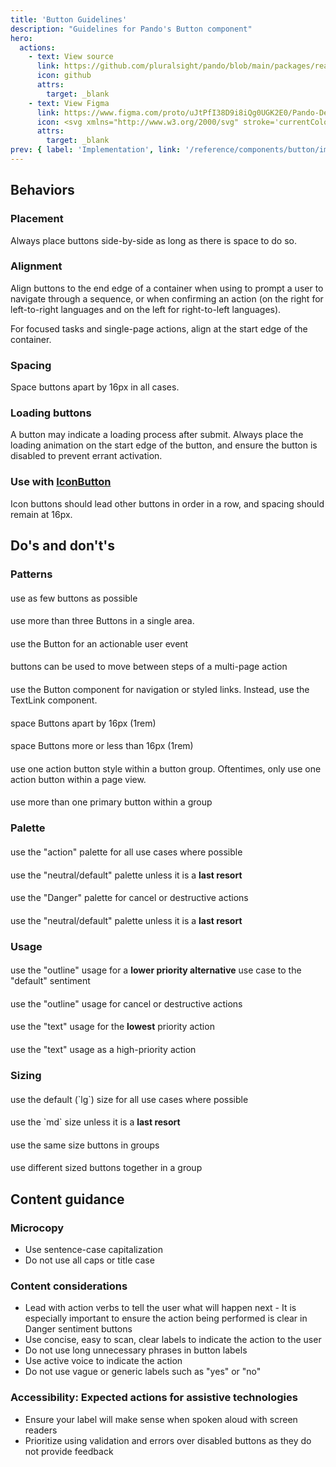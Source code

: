 ```yaml
---
title: 'Button Guidelines'
description: "Guidelines for Pando's Button component"
hero:
  actions:
    - text: View source
      link: https://github.com/pluralsight/pando/blob/main/packages/react/src/components/Button.tsx
      icon: github
      attrs:
        target: _blank
    - text: View Figma
      link: https://www.figma.com/proto/uJtPfI38D9i8iQg0UGK2E0/Pando-Design-Guidelines?node-id=6-5342&starting-point-node-id=6%3A11626
      icon: <svg xmlns="http://www.w3.org/2000/svg" stroke='currentColor' fill='currentColor' xmlns:xlink="http://www.w3.org/1999/xlink" width='24' height='24' viewBox="0 0 24 24" role="img"><path fill-rule="evenodd" clip-rule="evenodd" d="M4.25 5.5C4.25 3.15279 6.15279 1.25 8.5 1.25H15.5C17.8472 1.25 19.75 3.15279 19.75 5.5C19.75 6.95165 19.0222 8.23331 17.9116 9C19.0222 9.7667 19.75 11.0484 19.75 12.5C19.75 14.8472 17.8472 16.75 15.5 16.75C14.4512 16.75 13.4912 16.3701 12.75 15.7405V19.5C12.75 21.8472 10.8472 23.75 8.5 23.75C6.15279 23.75 4.25 21.8472 4.25 19.5C4.25 18.0484 4.97779 16.7667 6.0884 16C4.97779 15.2333 4.25 13.9516 4.25 12.5C4.25 11.0484 4.97779 9.7667 6.0884 9C4.97779 8.2333 4.25 6.95164 4.25 5.5ZM8.5 15.25H11.25V9.75H8.5C6.98122 9.75 5.75 10.9812 5.75 12.5C5.75 14.0188 6.98122 15.25 8.5 15.25ZM11.25 16.75H8.5C6.98122 16.75 5.75 17.9812 5.75 19.5C5.75 21.0188 6.98122 22.25 8.5 22.25C10.0188 22.25 11.25 21.0188 11.25 19.5V16.75ZM18.25 5.5C18.25 7.01878 17.0188 8.25 15.5 8.25H12.75V2.75H15.5C17.0188 2.75 18.25 3.98122 18.25 5.5ZM15.5 9.75C13.9812 9.75 12.75 10.9812 12.75 12.5C12.75 14.0188 13.9812 15.25 15.5 15.25C17.0188 15.25 18.25 14.0188 18.25 12.5C18.25 10.9812 17.0188 9.75 15.5 9.75ZM8.5 8.25H11.25V2.75H8.5C6.98122 2.75 5.75 3.98122 5.75 5.5C5.75 7.01878 6.98122 8.25 8.5 8.25Z" /></svg>
      attrs:
        target: _blank
prev: { label: 'Implementation', link: '/reference/components/button/implementation' }
---
```




<ComponentNav links={buttonLinks} active="Guidelines" />

## Behaviors

### Placement

<div class={exampleBorder}>
  <p>Always place buttons side-by-side as long as there is space to do so.</p>
  <LiveButton componentString={examples.liveButtonExample} />
</div>

### Alignment

<div class={exampleBorder}>
  <p>Align buttons to the end edge of a container when using to prompt a user to navigate through a sequence, or when confirming an action (on the right for left-to-right languages and on the left for right-to-left languages).</p>
  <LiveButton componentString={examples.liveAlignmentExample} />
</div>

<div class={exampleBorder}>
  <p>For focused tasks and single-page actions, align at the start edge of the container.</p>
  <LiveForm componentString={examples.liveFocusedTaskExample} />
</div>

### Spacing

<div class={exampleBorder}>
  <p>Space buttons apart by 16px in all cases.</p>
  <LiveButton componentString={examples.liveButtonSpacingExample} />
</div>

### Loading buttons

<div class={exampleBorder}>
  <p>A button may indicate a loading process after submit. Always place the loading animation on the start edge of the button, and ensure the button is disabled to prevent errant activation.</p>
  <LiveButton componentString={examples.liveLoadingButtonExample} />
</div>

### Use with [IconButton](/reference/components/icon-button/overview)

<div class={exampleBorder}>
  <p>Icon buttons should lead other buttons in order in a row, and spacing should remain at 16px.</p>
  <LiveIconButton componentString={examples.liveIconButtonExample} />
</div>

## <strong>Do</strong>'s and <strong>don't</strong>'s

### Patterns

<div class={exampleBorder}>
  <h4>
    <DoHeader />
  </h4>
  <p>use as few buttons as possible</p>
  <LiveButton componentString={examples.liveButtonExample} />
  <h4>
    <DontHeader />
  </h4>
  <p>use more than three Buttons in a single area.</p>
  <LiveButton componentString={examples.liveFourBtnExample} />
</div>

<div class={exampleBorder}>
  <h4>
    <DoHeader />
  </h4>
  <p>use the Button for an actionable user event</p>
  <LiveButton componentString={examples.liveSubmitExample} />
  <h4>
    <CautionHeader />
  </h4>
  <p>buttons can be used to move between steps of a multi-page action</p>
  <LiveButton componentString={examples.liveActionCautionExample} />
  <h4>
    <DontHeader />
  </h4>
  <p>use the Button component for navigation or styled links. Instead, use the TextLink component.</p>
  <LiveButton componentString={examples.liveNavBtnExample} />
</div>

<div class={exampleBorder}>
  <h4>
    <DoHeader />
  </h4>
  <p>space Buttons apart by 16px (1rem)</p>
  <LiveButton componentString={examples.liveButtonExample} />
  <h4>
    <DontHeader />
  </h4>
  <p>space Buttons more or less than 16px (1rem)</p>
  <LiveButton componentString={examples.liveWrongSpacingExample} />
</div>

<div class={exampleBorder}>
  <h4>
    <DoHeader />
  </h4>
  <p>use one action button style within a button group. Oftentimes, only use one action button within a page view.</p>
  <LiveButton componentString={examples.liveButtonExample} />
  <h4>
    <DontHeader />
  </h4>
  <p>use more than one primary button within a group</p>
  <LiveButton componentString={examples.liveSingleActionWrongExample} />
</div>

### Palette

<div class={exampleBorder}>
  <h4>
    <DoHeader />
  </h4>
  <p>use the "action" palette for all use cases where possible</p>
  <LiveButton componentString={examples.liveActionExample} />
  <h4>
    <DontHeader />
  </h4>
  <p>
    use the "neutral/default" palette unless it is a <strong>last resort</strong>
  </p>
  <LiveButton componentString={examples.liveActionWrongExample} />
</div>

<div class={exampleBorder}>
  <h4>
    <DoHeader />
  </h4>
  <p>use the "Danger" palette for cancel or destructive actions</p>
  <LiveButton componentString={examples.liveDangerExample} />
  <h4>
    <DontHeader />
  </h4>
  <p>
    use the "neutral/default" palette unless it is a <strong>last resort</strong>
  </p>
  <LiveButton componentString={examples.liveDangerWrongExample} />
</div>

### Usage

<div class={exampleBorder}>
  <h4>
    <DoHeader />
  </h4>
  <p>
    use the "outline" usage for a <strong>lower priority alternative</strong> use case to the "default" sentiment
  </p>
  <LiveButton componentString={examples.liveOutlineExample} />
  <h4>
    <DontHeader />
  </h4>
  <p>use the "outline" usage for cancel or destructive actions</p>
  <LiveButton componentString={examples.liveOutlineWrongExample} />
</div>

<div class={exampleBorder}>
  <h4>
    <DoHeader />
  </h4>
  <p>
    use the "text" usage for the <strong>lowest</strong> priority action
  </p>
  <LiveButton componentString={examples.liveTextExample} />
  <h4>
    <DontHeader />
  </h4>
  <p>use the "text" usage as a high-priority action</p>
  <LiveButton componentString={examples.liveTextWrongExample} />
</div>

### Sizing

<div class={exampleBorder}>
  <h4>
    <DoHeader />
  </h4>
  <p>use the default (`lg`) size for all use cases where possible</p>
  <LiveButton componentString={examples.liveLgExample} />
  <h4>
    <DontHeader />
  </h4>
  <p>
    use the `md` size unless it is a <strong>last resort</strong>
  </p>
  <LiveButton componentString={examples.liveMdExample} />
</div>

<div class={exampleBorder}>
  <h4>
    <DoHeader />
  </h4>
  <p>use the same size buttons in groups</p>
  <LiveButton componentString={examples.liveButtonExample} />
  <h4>
    <DontHeader />
  </h4>
  <p>use different sized buttons together in a group</p>
  <LiveButton componentString={examples.liveSizeWrongExample} />
</div>

## Content guidance

### Microcopy

<ul class={css({ listStyleType: 'disc' })}>
  <li>Use sentence-case capitalization</li>
  <li>Do not use all caps or title case</li>
</ul>

### Content considerations

<ul class={css({ listStyleType: 'disc' })}>
  <li>Lead with action verbs to tell the user what will happen next - It is especially important to ensure the action being performed is clear in Danger sentiment buttons</li>
  <li>Use concise, easy to scan, clear labels to indicate the action to the user</li>
  <li>Do not use long unnecessary phrases in button labels</li>
  <li>Use active voice to indicate the action</li>
  <li>Do not use vague or generic labels such as "yes" or "no"</li>
</ul>

### Accessibility: Expected actions for assistive technologies

<ul class={css({ listStyleType: 'disc' })}>
  <li>Ensure your label will make sense when spoken aloud with screen readers</li>
  <li>Prioritize using validation and errors over disabled buttons as they do not provide feedback</li>
</ul>
